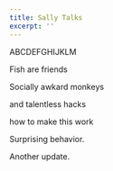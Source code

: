 ```yaml
---
title: Sally Talks
excerpt: ''
---
```


ABCDEFGHIJKLM

Fish are friends

Socially awkard monkeys

and talentless hacks

how to make this work

Surprising behavior.

Another update.
